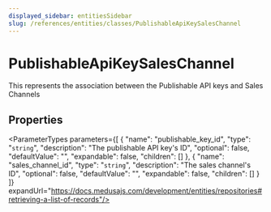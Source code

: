 ```yaml
---
displayed_sidebar: entitiesSidebar
slug: /references/entities/classes/PublishableApiKeySalesChannel
---
```



# PublishableApiKeySalesChannel

This represents the association between the Publishable API keys and Sales Channels

## Properties

<ParameterTypes parameters={[
  {
    "name": "publishable_key_id",
    "type": "`string`",
    "description": "The publishable API key's ID",
    "optional": false,
    "defaultValue": "",
    "expandable": false,
    "children": []
  },
  {
    "name": "sales_channel_id",
    "type": "`string`",
    "description": "The sales channel's ID",
    "optional": false,
    "defaultValue": "",
    "expandable": false,
    "children": []
  }
]} expandUrl="https://docs.medusajs.com/development/entities/repositories#retrieving-a-list-of-records"/>
